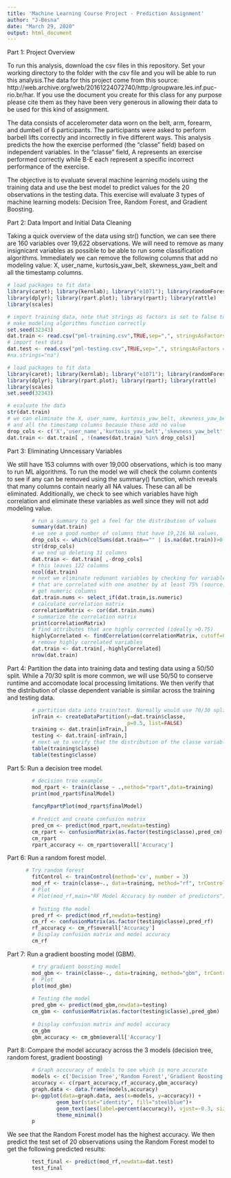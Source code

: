 ```yaml
---
title: 'Machine Learning Course Project - Prediction Assignment'
author: "J-Besna"
date: "March 29, 2020"
output: html_document
---
```


Part 1: Project Overview

To run this analysis, download the csv files in this repository. Set your working directory to the folder with the csv file and you will be able to run this analysis.The data for this project come from this source: http://web.archive.org/web/20161224072740/http:/groupware.les.inf.puc-rio.br/har. If you use the document you create for this class for any purpose please cite them as they have been very generous in allowing their data to be used for this kind of assignment.

The data consists of accelerometer data worn on the belt, arm, forearm, and dumbell of 6 participants. The participants were asked to perform barbell lifts correctly and incorrectly in five different ways. This analysis predicts the how the exercise performed (the "classe" field) based on independent variables. In the "classe" field, A represents an exercise performed correctly while B-E each represent a specific incorrect performance of the exercise. 

The objective is to evaluate several machine learning models using the training data and use the best model to predict values for the 20 observations in the testing data. This exercise will evaluate 3 types of machine learning models: Decision Tree, Random Forest, and Gradient Boosting.

Part 2: Data Import and Initial Data Cleaning

Taking a quick overview of the data using str() function, we can see there are 160 variables over 19,622 observations. We will need to remove as many insignicant variables as possible to be able to run some classification algorithms. Immediately we can remove the following columns that add no modeling value: X, user_name, kurtosis_yaw_belt, skewness_yaw_belt and all the timestamp columns.

```r
# load packages to fit data
library(caret); library(kernlab); library("e1071"); library(randomForest)
library(dplyr); library(rpart.plot); library(rpart); library(rattle)
library(scales)
```

```r
# import training data, note that strings as factors is set to false to 
# make modeling algorithms function correctly
set.seed(32343)
dat.train <- read.csv("pml-training.csv",TRUE,sep=",", stringsAsFactors = FALSE)
# import test data
dat.test <- read.csv("pml-testing.csv",TRUE,sep=",", stringsAsFactors = FALSE)
#na.strings="na")

# load packages to fit data
library(caret); library(kernlab); library("e1071"); library(randomForest)
library(dplyr); library(rpart.plot); library(rpart); library(rattle)
library(scales)
set.seed(32343)

# evaluate the data
str(dat.train)
# we can eliminate the X, user_name, kurtosis_yaw_belt, skewness_yaw_belt
# and all the timestamp columns because these add no value
drop_cols <- c('X','user_name','kurtosis_yaw_belt','skewness_yaw_belt','raw_timestamp_part_1','raw_timestamp_part_2','cvtd_timestamp')
dat.train <- dat.train[ , !(names(dat.train) %in% drop_cols)]
```

Part 3: Eliminating Unncessary Variables

We still have 153 columns with over 19,000 observations, which is too many to run ML algorithms. To run the model we will check the column contents to see if any can be removed using the summary() function, which reveals that many columns contain nearly all NA values. These can all be eliminated. Additionally, we check to see which variables have high correlation and eliminate these variables as well since they will not add modeling value.

```r
        # run a summary to get a feel for the distribution of values             within the variables
        summary(dat.train)
        # we see a good number of columns that have 19,216 NA values,            adding little value and they can be eliminated. we'll use 95% NA         rate to remove the columns
        drop_cols <- which(colSums(dat.train=="" | is.na(dat.train))>0.95*dim(dat.train)[1]) 
        str(drop_cols)
        # we end up deleting 31 columns
        dat.train <- dat.train[ ,-drop_cols]
        # this leaves 122 columns
        ncol(dat.train)
        # next we eliminate redunant variables by checking for variables
        # that are correlated with one another by at least 75% (source: https://machinelearningmastery.com/feature-selection-with-the-caret-r-package/)
        # get numeric columns
        dat.train.nums <- select_if(dat.train,is.numeric)
        # calculate correlation matrix
        correlationMatrix <- cor(dat.train.nums)
        # summarize the correlation matrix
        print(correlationMatrix)
        # find attributes that are highly corrected (ideally >0.75)
        highlyCorrelated <- findCorrelation(correlationMatrix, cutoff=0.75)
        # remove highly correlated variables
        dat.train <- dat.train[,-highlyCorrelated]
        nrow(dat.train)
```

Part 4: Partition the data into training data and testing data using a 50/50 split. While a 70/30 split is more common, we will use 50/50 to conserve runtime and accomodate local processing limitations. We then verify that the distribution of classe dependent variable is similar across the training and testing data.

```r
        # partition data into train/test. Normally would use 70/30 split,         but going with 50/50 to save on processing
        inTrain <- createDataPartition(y=dat.train$classe,
                                       p=0.5, list=FALSE)
        training <- dat.train[inTrain,]
        testing <- dat.train[-inTrain,]
        # next we to verify that the distribution of the classe variable         is similar in training and testing data
        table(training$classe)
        table(testing$classe)
```

Part 5: Run a decision tree model.

```r
        # decision tree example
        mod_rpart <- train(classe ~ .,method="rpart",data=training)
        print(mod_rpart$finalModel)
        
        fancyRpartPlot(mod_rpart$finalModel)
        
        # Predict and create confusion matrix
        pred_cm <- predict(mod_rpart,newdata=testing)
        cm_rpart <- confusionMatrix(as.factor(testing$classe),pred_cm)
        cm_rpart
        rpart_accuracy <- cm_rpart$overall['Accuracy']
```

Part 6: Run a random forest model.

```r
      # Try random forest
        fitControl <- trainControl(method='cv', number = 3)
        mod_rf <- train(classe~., data=training, method="rf", trControl=fitControl, verbose=FALSE)
        # Plot
        # Plot(mod_rf,main="RF Model Accuracy by number of predictors")
        
        # Testing the model
        pred_rf <- predict(mod_rf,newdata=testing)
        cm_rf <- confusionMatrix(as.factor(testing$classe),pred_rf)
        rf_accuracy <- cm_rf$overall['Accuracy']
        # Display confusion matrix and model accuracy
        cm_rf
```

Part 7: Run a gradient boosting model (GBM).

```r
        # try gradient boosting model
        mod_gbm <- train(classe~., data=training, method="gbm", trControl=fitControl, verbose=FALSE)
        #  Plot 
        plot(mod_gbm)
        
        # Testing the model
        pred_gbm <- predict(mod_gbm,newdata=testing)
        cm_gbm <- confusionMatrix(as.factor(testing$classe),pred_gbm)
        
        # Display confusion matrix and model accuracy
        cm_gbm
        gbm_accuracy <- cm_gbm$overall['Accuracy']
```

Part 8: Compare the model accuracy across the 3 models (decision tree, random forest, gradient boosting)

```r
        # Graph acccuracy of models to see which is more accurate
        models <- c('Decision Tree','Random Forest','Gradient Boosting')
        accuracy <- c(rpart_accuracy,rf_accuracy,gbm_accuracy)
        graph.data <- data.frame(models,accuracy)
        p<-ggplot(data=graph.data, aes(x=models, y=accuracy)) +
                geom_bar(stat="identity", fill="steelblue")+
                geom_text(aes(label=percent(accuracy)), vjust=-0.3, size=3)+ scale_y_continuous(labels = scales::percent_format(accuracy = 1))+
                theme_minimal()
        p
```

We see that the Random Forest model has the highest accuracy. We then predict the test set of 20 observations using the Random Forest model to get the following predicted results:

```r
        test_final <- predict(mod_rf,newdata=dat.test)
        test_final
```

